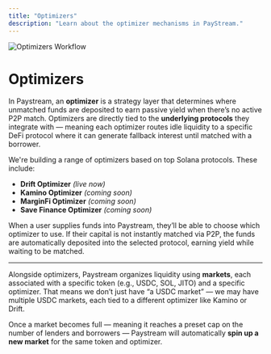 ```yaml
---
title: "Optimizers"
description: "Learn about the optimizer mechanisms in PayStream."
---
```


![Optimizers Workflow](./images/matching-logic-workflow.png)

# Optimizers


In Paystream, an **optimizer** is a strategy layer that determines where unmatched funds are deposited to earn passive yield when there’s no active P2P match. Optimizers are directly tied to the **underlying protocols** they integrate with — meaning each optimizer routes idle liquidity to a specific DeFi protocol where it can generate fallback interest until matched with a borrower.

We're building a range of optimizers based on top Solana protocols. These include:

- **Drift Optimizer** *(live now)*
- **Kamino Optimizer** *(coming soon)*
- **MarginFi Optimizer** *(coming soon)*
- **Save Finance Optimizer** *(coming soon)*

When a user supplies funds into Paystream, they’ll be able to choose which optimizer to use. If their capital is not instantly matched via P2P, the funds are automatically deposited into the selected protocol, earning yield while waiting to be matched.

---

Alongside optimizers, Paystream organizes liquidity using **markets**, each associated with a specific token (e.g., USDC, SOL, JITO) and a specific optimizer. That means we don’t just have “a USDC market” — we may have multiple USDC markets, each tied to a different optimizer like Kamino or Drift.

Once a market becomes full — meaning it reaches a preset cap on the number of lenders and borrowers — Paystream will automatically **spin up a new market** for the same token and optimizer. 